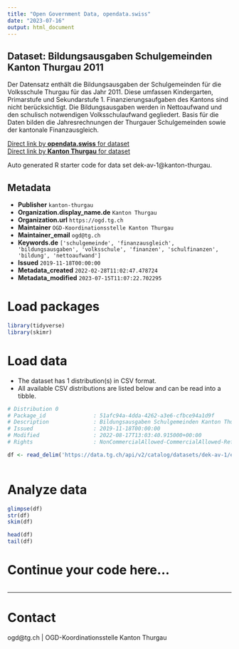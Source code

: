 ```yaml
---
title: "Open Government Data, opendata.swiss"
date: "2023-07-16"
output: html_document
---
```


## Dataset: Bildungsausgaben Schulgemeinden Kanton Thurgau 2011

Der Datensatz enthält die Bildungsausgaben der Schulgemeinden für die Volksschule Thurgau für das Jahr 2011. Diese umfassen Kindergarten, Primarstufe und Sekundarstufe 1. Finanzierungsaufgaben des Kantons sind nicht berücksichtigt. Die Bildungsausgaben werden in Nettoaufwand und den schulisch notwendigen Volksschulaufwand gegliedert. Basis für die Daten bilden die Jahresrechnungen der Thurgauer Schulgemeinden sowie der kantonale Finanzausgleich.

[Direct link by **opendata.swiss** for dataset](https://opendata.swiss/de/dataset/bildungsausgaben-schulgemeinden-kanton-thurgau-2011)<br>
[Direct link by **Kanton Thurgau** for dataset](https://data.tg.ch/explore/dataset/dek-av-1/)

Auto generated R starter code for data set dek-av-1@kanton-thurgau.

## Metadata

- **Publisher** `kanton-thurgau`
- **Organization.display_name.de** `Kanton Thurgau`
- **Organization.url** `https://ogd.tg.ch`
- **Maintainer** `OGD-Koordinationsstelle Kanton Thurgau`
- **Maintainer_email** `ogd@tg.ch`
- **Keywords.de** `['schulgemeinde', 'finanzausgleich', 'bildungsausgaben', 'volksschule', 'finanzen', 'schulfinanzen', 'bildung', 'nettoaufwand']`
- **Issued** `2019-11-18T00:00:00`
- **Metadata_created** `2022-02-28T11:02:47.478724`
- **Metadata_modified** `2023-07-15T11:07:22.702295`


# Load packages

```r

library(tidyverse)
library(skimr)

```

# Load data

-   The dataset has 1 distribution(s) in CSV format.
-   All available CSV distributions are listed below and can be read into a tibble.

```r

# Distribution 0
# Package_id               : 51afc94a-4dda-4262-a3e6-cfbce94a1d9f
# Description              : Bildungsausgaben Schulgemeinden Kanton Thurgau 2011 (csv)
# Issued                   : 2019-11-18T00:00:00
# Modified                 : 2022-08-17T13:03:40.915000+00:00
# Rights                   : NonCommercialAllowed-CommercialAllowed-ReferenceRequired

df <- read_delim('https://data.tg.ch/api/v2/catalog/datasets/dek-av-1/exports/csv')



```

# Analyze data

```r

glimpse(df)
str(df)
skim(df)

head(df)
tail(df)

```

# Continue your code here...

```r

```

------------------------------------------------------------------------

# Contact

ogd@tg.ch | OGD-Koordinationsstelle Kanton Thurgau
